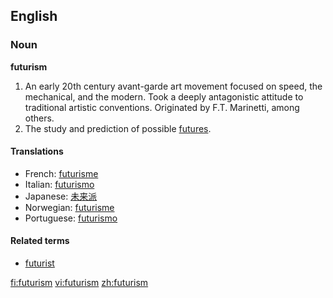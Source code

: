 ==English==

===Noun===
'''futurism'''

# An early 20th century avant-garde art movement focused on speed, the mechanical, and the modern.  Took a deeply antagonistic attitude to traditional artistic conventions.  Originated by F.T. Marinetti, among others.
# The study and prediction of possible [[future]]s.

====Translations====
*French: [[futurisme]]
*Italian: [[futurismo]]
*Japanese: [[未来派]]
*Norwegian: [[futurisme]]
*Portuguese: [[futurismo]]

====Related terms====
*[[futurist]]

[[fi:futurism]]
[[vi:futurism]]
[[zh:futurism]]